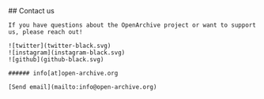 
<ContactSection>
    ## Contact us
    
    If you have questions about the OpenArchive project or want to support us, please reach out!

    ![twitter](twitter-black.svg)
    ![instagram](instagram-black.svg)
    ![github](github-black.svg)

    ###### info[at]open-archive.org

    [Send email](mailto:info@open-archive.org)

</ContactSection>
